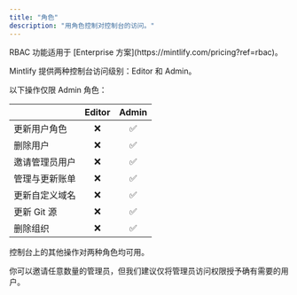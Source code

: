 ```yaml
---
title: "角色"
description: "用角色控制对控制台的访问。"
---
```


<Info>
  RBAC 功能适用于 [Enterprise 方案](https://mintlify.com/pricing?ref=rbac)。
</Info>

Mintlify 提供两种控制台访问级别：Editor 和 Admin。

以下操作仅限 Admin 角色：

|                         | Editor | Admin |
| ----------------------- | :----: | :---: |
| 更新用户角色            |   ❌   |  ✅   |
| 删除用户                |   ❌   |  ✅   |
| 邀请管理员用户          |   ❌   |  ✅   |
| 管理与更新账单          |   ❌   |  ✅   |
| 更新自定义域名          |   ❌   |  ✅   |
| 更新 Git 源             |   ❌   |  ✅   |
| 删除组织                |   ❌   |  ✅   |

控制台上的其他操作对两种角色均可用。

你可以邀请任意数量的管理员，但我们建议仅将管理员访问权限授予确有需要的用户。